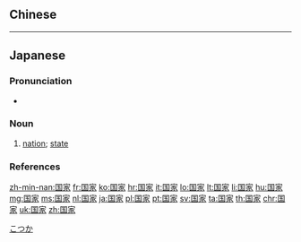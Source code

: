 ==Chinese==
{{zh-see|國家}}

----

==Japanese==
{{ja-kanjitab|こく|k1=こっ|か|yomi=on}}

===Pronunciation===
* {{ja-pron|こっか|y=o|acc=1|acc_ref=NHK}}

===Noun===
{{ja-noun|こっか|kyu=國家}}

# [[nation]]; [[state]]

===References===
<references/>

[[Category:ja:Law|こつか]]

[[zh-min-nan:国家]]
[[fr:国家]]
[[ko:国家]]
[[hr:国家]]
[[it:国家]]
[[lo:国家]]
[[lt:国家]]
[[li:国家]]
[[hu:国家]]
[[mg:国家]]
[[ms:国家]]
[[nl:国家]]
[[ja:国家]]
[[pl:国家]]
[[pt:国家]]
[[sv:国家]]
[[ta:国家]]
[[th:国家]]
[[chr:国家]]
[[uk:国家]]
[[zh:国家]]